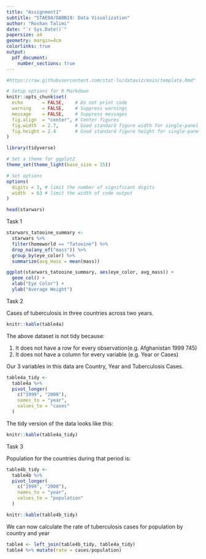 ```yaml
---
title: "Assignment1"
subtitle: "STAE04/DABN19: Data Visualization"
author: "Roshan Talimi"
date: "`r Sys.Date()`"
papersize: a4
geometry: margin=4cm
colorlinks: true
output:
  pdf_document:
    number_sections: true
---
```


```r
#https://raw.githubusercontent.com/stat-lu/dataviz/main/template.Rmd"
```


```r
# Setup options for R Markdown
knitr::opts_chunk$set(
  echo       = FALSE,    # Do not print code
  warning    = FALSE,    # Suppress warnings
  message    = FALSE,    # Suppress messages
  fig.align  = "center", # Center figures
  fig.width  = 2.7,      # Good standard figure width for single-panel figures
  fig.height = 2.4       # Good standard figure height for single-panel figures
)

library(tidyverse)

# Set a theme for ggplot2
theme_set(theme_light(base_size = 15))

# Set options
options(
  digits = 3, # limit the number of significant digits
  width  = 63 # limit the width of code output
)
```

```r
head(starwars)
```
Task 1

```r
starwars_tatooine_summary <-
  starwars %>% 
  filter(homeworld == "Tatooine") %>% 
  drop_na(any_of("mass")) %>% 
  group_by(eye_color) %>% 
  summarize(avg_mass = mean(mass))
```


```r
ggplot(starwars_tatooine_summary, aes(eye_color, avg_mass)) +
  geom_col() +
  xlab("Eye Color") +
  ylab("Average Weight")
```


Task 2

Cases of tuberculosis in three countries across two years.

```r
knitr::kable(table4a)
```

The above dataset is not tidy because:

1. It does not have a row for every observation(e.g. Afghanistan 1999 745)
2. It does not have a column for every variable (e.g. Year or Cases)

Our 3 variables in this data are Country, Year and Tuberculosis Cases.

```r
table4a_tidy <-
  table4a %>%
  pivot_longer(
    c("1999", "2000"), 
    names_to = "year", 
    values_to = "cases"
  )
```

The tidy version of the data looks like this:

```r
knitr::kable(table4a_tidy)
```
Task 3

Population for the countries during that period is:

```r
table4b_tidy <-
  table4b %>%
  pivot_longer(
    c("1999", "2000"), 
    names_to = "year", 
    values_to = "population"
  )
```

```r
knitr::kable(table4b_tidy)
```

We can now calculate the rate of tuberculosis cases for population by country and year

```r
table4 <- left_join(table4b_tidy, table4a_tidy)
table4 %>% mutate(rate = cases/population)
```







